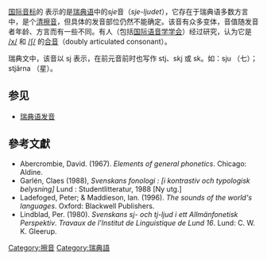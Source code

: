 {{Infobox IPA
|ipa symbol=ɧ
|ipa number=175
|decimal=615
|xsampa=x\
|kirshenbaum=x^</code>或<code>S~
|imagefile=Sj sound (vector).svg
|imagesize=150px
}}
[[国际音标|国际音标]]的 {{IPA|/'''ɧ'''/}} 表示的是[[瑞典语|瑞典语]]中的''sje''音（''sje-ljudet''），它存在于瑞典语多数方言中，是个[[清擦音|清擦音]]，但具体的发音部位仍然不能确定。该音有众多变体，音值随发音者年龄、方言而有一些不同。有人（包括[[国际语音学学会|国际语音学学会]]）经过研究，认为它是 [[清软颚擦音|/x/]] 和 [[清龈后擦音|/ʃ/]] 的[[合辅音|合音]]（doubly articulated consonant）。

瑞典文中，该音以 sj 表示，在前元音前时也写作 stj、skj 或 sk。如：sju {{IPA|/ɧʉː/}}（七）；stjärna {{IPA|/ˈɧæːɳa/}}（星）。

== 参见 ==
* [[瑞典语发音|瑞典语发音]]

==參考文獻==
{{refbegin}}
* Abercrombie, David. (1967). ''Elements of general phonetics''. Chicago: Aldine.
* Garlén, Claes (1988), ''Svenskans fonologi : [i kontrastiv och typologisk belysning]'' Lund : Studentlitteratur, 1988 [Ny utg.]
* Ladefoged, Peter; & Maddieson, Ian. (1996).  ''The sounds of the world's languages''. Oxford: Blackwell Publishers.
* Lindblad, Per. (1980). ''Svenskans sj- och tj-ljud i ett Allmänfonetisk Perspektiv''. ''Travaux de l'Institut de Linguistique de Lund 16''. Lund: C. W. K. Gleerup.
{{refend}}

{{consonants}}

[[Category:擦音|Category:擦音]]
[[Category:瑞典語|Category:瑞典語]]